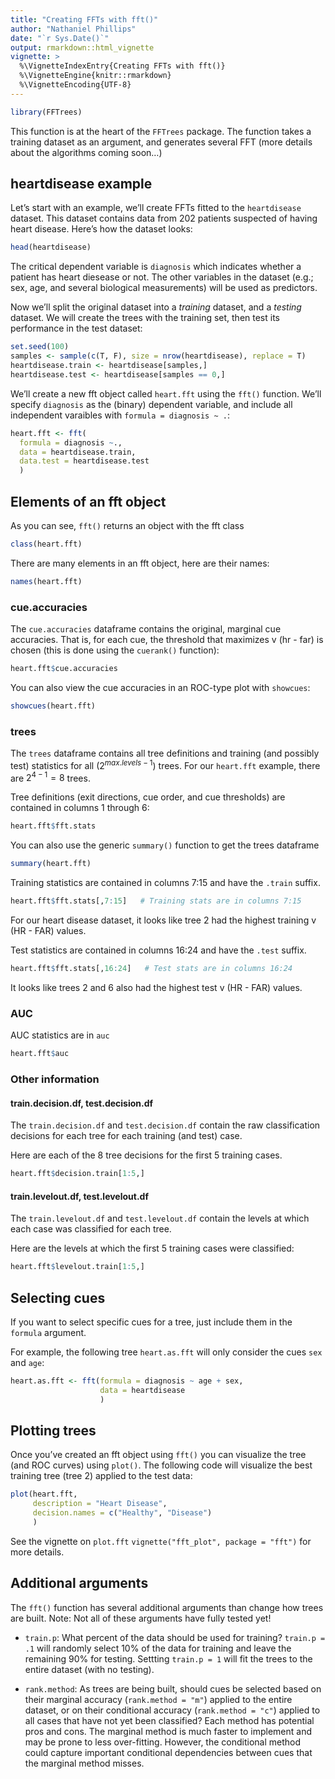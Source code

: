 ```yaml
---
title: "Creating FFTs with fft()"
author: "Nathaniel Phillips"
date: "`r Sys.Date()`"
output: rmarkdown::html_vignette
vignette: >
  %\VignetteIndexEntry{Creating FFTs with fft()}
  %\VignetteEngine{knitr::rmarkdown}
  %\VignetteEncoding{UTF-8}
---
```



```r
library(FFTrees)
```

This function is at the heart of the `FFTrees` package. The function takes a training dataset as an argument, and generates several FFT (more details about the algorithms coming soon...)

## heartdisease example

Let's start with an example, we'll create FFTs fitted to the `heartdisease` dataset. This dataset contains data from 202 patients suspected of having heart disease. Here's how the dataset looks:

```r
head(heartdisease)
```

The critical dependent variable is `diagnosis` which indicates whether a patient has heart diesease or not. The other variables in the dataset (e.g.; sex, age, and several biological measurements) will be used as predictors.

Now we'll split the original dataset into a *training* dataset, and a *testing* dataset. We will create the trees with the training set, then test its performance in the test dataset:

```r
set.seed(100)
samples <- sample(c(T, F), size = nrow(heartdisease), replace = T)
heartdisease.train <- heartdisease[samples,]
heartdisease.test <- heartdisease[samples == 0,]
```

We'll create a new fft object called `heart.fft` using the `fft()` function. We'll specify `diagnosis` as the (binary) dependent variable, and include all independent varaibles with `formula = diagnosis ~ .`:

```r
heart.fft <- fft(
  formula = diagnosis ~.,
  data = heartdisease.train,
  data.test = heartdisease.test
  )
```

## Elements of an fft object

As you can see, `fft()` returns an object with the fft class

```r
class(heart.fft)
```

There are many elements in an fft object, here are their names:

```r
names(heart.fft)
```

### cue.accuracies

The `cue.accuracies` dataframe contains the original, marginal cue accuracies. That is, for each cue, the threshold that maximizes v (hr - far) is chosen (this is done using the `cuerank()` function):

```r
heart.fft$cue.accuracies
```

You can also view the cue accuracies in an ROC-type plot with `showcues`:

```r
showcues(heart.fft)
```




### trees

The `trees` dataframe contains all tree definitions and training (and possibly test) statistics for all ($2^{max.levels - 1}$) trees. For our `heart.fft` example, there are $2^{4 - 1} = 8$ trees.

Tree definitions (exit directions, cue order, and cue thresholds) are contained in columns 1 through 6:

```r
heart.fft$fft.stats
```

You can also use the generic `summary()` function to get the trees dataframe

```r
summary(heart.fft)
```

Training statistics are contained in columns 7:15 and have the `.train` suffix. 

```r
heart.fft$fft.stats[,7:15]   # Training stats are in columns 7:15
```

For our heart disease dataset, it looks like tree 2 had the highest training v (HR - FAR) values.

Test statistics are contained in columns 16:24 and have the `.test` suffix. 

```r
heart.fft$fft.stats[,16:24]   # Test stats are in columns 16:24
```

It looks like trees 2 and 6 also had the highest test v (HR - FAR) values. 


### AUC

AUC statistics are in `auc`

```r
heart.fft$auc
```


### Other information

#### train.decision.df, test.decision.df

The `train.decision.df` and `test.decision.df` contain the raw classification decisions for each tree for each training (and test) case.

Here are each of the 8 tree decisions for the first 5 training cases.

```r
heart.fft$decision.train[1:5,]
```


#### train.levelout.df, test.levelout.df

The `train.levelout.df` and `test.levelout.df` contain the levels at which each case was classified for each tree.

Here are the levels at which the first 5 training cases were classified:

```r
heart.fft$levelout.train[1:5,]
```


## Selecting cues

If you want to select specific cues for a tree, just include them in the `formula` argument.

For example, the following tree `heart.as.fft` will only consider the cues `sex` and `age`:

```r
heart.as.fft <- fft(formula = diagnosis ~ age + sex,
                    data = heartdisease
                    )
```


## Plotting trees

Once you've created an fft object using `fft()` you can visualize the tree (and ROC curves) using `plot()`. The following code will visualize the best training tree (tree 2) applied to the test data:

```r
plot(heart.fft,
     description = "Heart Disease",
     decision.names = c("Healthy", "Disease")
     )
```

See the vignette on `plot.fft` `vignette("fft_plot", package = "fft")` for more details.

## Additional arguments

The `fft()` function has several additional arguments than change how trees are built. Note: Not all of these arguments have fully tested yet!

- `train.p`: What percent of the data should be used for training? `train.p = .1` will randomly select 10% of the data for training and leave the remaining 90% for testing. Settting `train.p = 1` will fit the trees to the entire dataset (with no testing).

- `rank.method`: As trees are being built, should cues be selected based on their marginal accuracy (`rank.method = "m"`) applied to the entire dataset, or on their conditional accuracy (`rank.method = "c"`) applied to all cases that have not yet been classified? Each method has potential pros and cons. The marginal method is much faster to implement and may be prone to less over-fitting. However, the conditional method could capture important conditional dependencies between cues that the marginal method misses.
